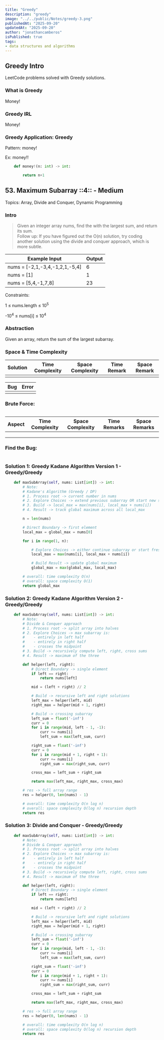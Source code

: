 ```yaml
---
title: "Greedy"
description: "greedy"
image: "../../public/Notes/greedy-3.png"
publishedAt: "2025-09-20"
updatedAt: "2025-09-20" 
author: "jonathancamberos"
isPublished: true
tags: 
- data structures and algorithms
---
```



## Greedy Intro

LeetCode problems solved with Greedy solutions.

### What is Greedy

Money!

### Greedy IRL
Money!

### Greedy Application: Greedy
Pattern: money! 

Ex: money!!
```python
    def money!(n: int) -> int:

        return n+1
```


## 53. Maximum Subarray ::4:: - Medium

Topics:  Array, Divide and Conquer, Dynamic Programming

### Intro
> Given an integer array nums, find the with the largest sum,
> and return its sum.  
> Follow up: If you have figured out the O(n) solution, try coding 
> another solution using the divide and conquer approach, 
> which is more subtle.

|  Example Input           | Output |  
| ---------------- | ------ | 
| nums = [-2,1,-3,4,-1,2,1,-5,4] | 6 |
| nums = [1] | 1 |
| nums = [5,4,-1,7,8] | 23 |

Constraints:

1 &leq; nums.length &leq; 10<sup>5</sup>

-10<sup>4</sup> &leq; nums[i] &leq; 10<sup>4</sup>

### Abstraction
Given an array, return the sum of the largest subarray.

### Space & Time Complexity
|  Solution  | Time Complexity | Space Complexity | Time Remark | Space Remark |  
| ---------- | --------------- | ---------------- | ----------- | ------------ |
|  |  |  |  |  |


| Bug | Error |
| --- | ----- |
|  |  | 


### Brute Force:
```python
```
|  Aspect  | Time Complexity | Space Complexity |  Time Remarks | Space Remarks |
| -------- | --------------- | ---------------- | ------------- |  ------------ |
|  |  |  |  |  |
|  |  |  |  |  |
|  |  |  |  |  |


### Find the Bug:
```python
```

### Solution 1: Greedy Kadane Algorithm Version 1 - Greedy/Greedy
```python
    def maxSubArray(self, nums: List[int]) -> int:
        # Note:
        # Kadane's Algorithm (Greedy / DP)
        # 1. Process root -> current number in nums
        # 2. Explore Choices -> extend previous subarray OR start new subarray
        # 3. Build -> local_max = max(nums[i], local_max + nums[i])
        # 4. Result -> track global maximum across all local_max

        n = len(nums)

        # Direct Boundary -> first element
        local_max = global_max = nums[0]

        for i in range(1, n):

            # Explore Choices -> either continue subarray or start fresh at nums[i]
            local_max = max(nums[i], local_max + nums[i])

            # Build Result -> update global maximum
            global_max = max(global_max, local_max)

        # overall: time complexity O(n)
        # overall: space complexity O(1)
        return global_max
```

### Solution 2: Greedy Kadane Algorithm Version 2 - Greedy/Greedy
```python
    def maxSubArray(self, nums: List[int]) -> int:
        # Note:
        # Divide & Conquer approach
        # 1. Process root -> split array into halves
        # 2. Explore Choices -> max subarray is:
        #    - entirely in left half
        #    - entirely in right half
        #    - crosses the midpoint
        # 3. Build -> recursively compute left, right, cross sums
        # 4. Result -> maximum of the three

        def helper(left, right):
            # Direct Boundary -> single element
            if left == right:
                return nums[left]

            mid = (left + right) // 2

            # Build -> recursive left and right solutions
            left_max = helper(left, mid)
            right_max = helper(mid + 1, right)

            # Build -> crossing subarray
            left_sum = float('-inf')
            curr = 0
            for i in range(mid, left - 1, -1):
                curr += nums[i]
                left_sum = max(left_sum, curr)

            right_sum = float('-inf')
            curr = 0
            for i in range(mid + 1, right + 1):
                curr += nums[i]
                right_sum = max(right_sum, curr)

            cross_max = left_sum + right_sum

            return max(left_max, right_max, cross_max)

        # res -> full array range
        res = helper(0, len(nums) - 1)

        # overall: time complexity O(n log n)
        # overall: space complexity O(log n) recursion depth
        return res
```


### Solution 3: Divide and Conquer - Greedy/Greedy
```python
    def maxSubArray(self, nums: List[int]) -> int:
        # Note:
        # Divide & Conquer approach
        # 1. Process root -> split array into halves
        # 2. Explore Choices -> max subarray is:
        #    - entirely in left half
        #    - entirely in right half
        #    - crosses the midpoint
        # 3. Build -> recursively compute left, right, cross sums
        # 4. Result -> maximum of the three

        def helper(left, right):
            # Direct Boundary -> single element
            if left == right:
                return nums[left]

            mid = (left + right) // 2

            # Build -> recursive left and right solutions
            left_max = helper(left, mid)
            right_max = helper(mid + 1, right)

            # Build -> crossing subarray
            left_sum = float('-inf')
            curr = 0
            for i in range(mid, left - 1, -1):
                curr += nums[i]
                left_sum = max(left_sum, curr)

            right_sum = float('-inf')
            curr = 0
            for i in range(mid + 1, right + 1):
                curr += nums[i]
                right_sum = max(right_sum, curr)

            cross_max = left_sum + right_sum

            return max(left_max, right_max, cross_max)

        # res -> full array range
        res = helper(0, len(nums) - 1)

        # overall: time complexity O(n log n)
        # overall: space complexity O(log n) recursion depth
        return res
```

